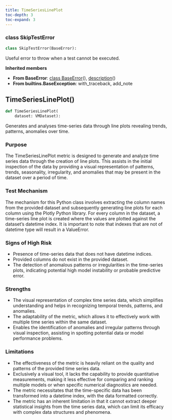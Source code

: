 ```yaml
---
title: TimeSeriesLinePlot
toc-depth: 3
toc-expand: 3
---
```


### [class]{.muted} SkipTestError

```python
class SkipTestError(BaseError):
```

Useful error to throw when a test cannot be executed.

**Inherited members**

- **From BaseError**: [class BaseError](#BaseError)[()]{.muted}, [description](#description)[()]{.muted}
- **From builtins.BaseException**: with_traceback, add_note

## TimeSeriesLinePlot[()]{.muted}

```python
def TimeSeriesLinePlot(
    dataset: VMDataset):
```

Generates and analyses time-series data through line plots revealing trends, patterns, anomalies over time.

### Purpose

The TimeSeriesLinePlot metric is designed to generate and analyze time series data through the creation of line plots. This assists in the initial inspection of the data by providing a visual representation of patterns, trends, seasonality, irregularity, and anomalies that may be present in the dataset over a period of time.

### Test Mechanism

The mechanism for this Python class involves extracting the column names from the provided dataset and subsequently generating line plots for each column using the Plotly Python library. For every column in the dataset, a time-series line plot is created where the values are plotted against the dataset's datetime index. It is important to note that indexes that are not of datetime type will result in a ValueError.

### Signs of High Risk

- Presence of time-series data that does not have datetime indices.
- Provided columns do not exist in the provided dataset.
- The detection of anomalous patterns or irregularities in the time-series plots, indicating potential high model instability or probable predictive error.

### Strengths

- The visual representation of complex time series data, which simplifies understanding and helps in recognizing temporal trends, patterns, and anomalies.
- The adaptability of the metric, which allows it to effectively work with multiple time series within the same dataset.
- Enables the identification of anomalies and irregular patterns through visual inspection, assisting in spotting potential data or model performance problems.

### Limitations

- The effectiveness of the metric is heavily reliant on the quality and patterns of the provided time series data.
- Exclusively a visual tool, it lacks the capability to provide quantitative measurements, making it less effective for comparing and ranking multiple models or when specific numerical diagnostics are needed.
- The metric necessitates that the time-specific data has been transformed into a datetime index, with the data formatted correctly.
- The metric has an inherent limitation in that it cannot extract deeper statistical insights from the time series data, which can limit its efficacy with complex data structures and phenomena.

